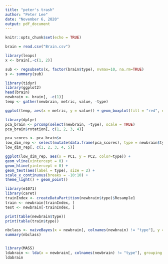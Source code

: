 ```yaml
---
title: "peter's trash"
author: "Peter Lee"
date: "November 6, 2020"
output: pdf_document
---
```


```r
knitr::opts_chunk$set(echo = TRUE)
```

```r
brain = read.csv("Brain.csv")


```

```r
library(leaps)
x <- brain[,-c(1, 2)]

sub <- regsubsets(x, factor(brain$type), nvmax=10, na.rm=TRUE)
s <- summary(sub)

```


```r
library(tidyr)
library(ggplot2)
head(brain)
newbrain <- brain[, -c(1)]
temp <- gather(newbrain, metric, value, -type)

ggplot(temp, aes(x = metric, y = value)) + geom_boxplot(fill = "red", colour = "brown", notch = FALSE) + labs(title = "Box plots of the selected features", x = "", y = "") + theme_minimal()

```


```r
library(dplyr)
pca_brain <- prcomp(select(newbrain, -type), scale = TRUE)
pca_brain$rotation[, c(1, 2, 3, 4)]

pca_scores <- pca_brain$x
low_dim_rep <- select(mutate(data.frame(pca_scores), type = newbrain$type), type, everything())
low_dim_rep[, c(1, 2, 3, 4, 5)]
```

```r
ggplot(low_dim_rep, aes(x = PC1, y = PC2, color=type)) +
geom_vline(xintercept = 0) +
geom_hline(yintercept = 0) +
geom_text(aes(label = type), size = 2) +
scale_x_continuous(breaks = -10:10) +
theme_light() + geom_point()
```

```r
library(e1071)
library(caret)
trainIndex <- createDataPartition(newbrain$type)$Resample1
train <- newbrain[trainIndex, ]
test <- newbrain[-trainIndex, ]

print(table(newbrain$type))
print(table(train$type))

nbclass <- naiveBayes(x = newbrain[, colnames(newbrain) != "type"], y = newbrain$type, data=train)
summary(nbclass)



```

```r
library(MASS)
ldabrain <- lda(x = newbrain[, colnames(newbrain) != "type"], grouping = factor(newbrain$type),data=train)
ldabrain
```